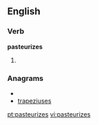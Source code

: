 ==English==

===Verb===
'''pasteurizes'''

# {{third-person singular of|[[pasteurize]]}}

===Anagrams===
* {{alphagram|aeeiprsstuz}}
* [[trapeziuses#English|trapeziuses]]

[[pt:pasteurizes]]
[[vi:pasteurizes]]